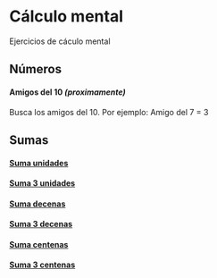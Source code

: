 # Cálculo mental

Ejercicios de cáculo mental

## Números

#### Amigos del 10 _(proximamente)_

Busca los amigos del 10. Por ejemplo: Amigo del 7 = 3

## Sumas

#### [Suma unidades](/calculo-mental/suma-unidades)

#### [Suma 3 unidades](/calculo-mental/suma-unidades-3)

#### [Suma decenas](/calculo-mental/suma-decenas)

#### [Suma 3 decenas](/calculo-mental/suma-decenas-3)

#### [Suma centenas](/calculo-mental/suma-centenas)

#### [Suma 3 centenas](/calculo-mental/suma-centenas-3)
